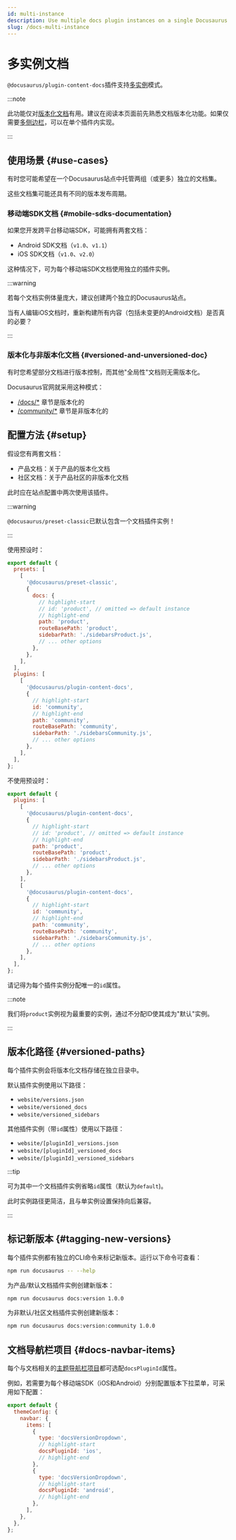 ```yaml
---
id: multi-instance
description: Use multiple docs plugin instances on a single Docusaurus site.
slug: /docs-multi-instance
---
```


# 多实例文档

`@docusaurus/plugin-content-docs`插件支持[多实例](../../using-plugins.mdx#multi-instance-plugins-and-plugin-ids)模式。

:::note

此功能仅对[版本化文档](./versioning.mdx)有用。建议在阅读本页面前先熟悉文档版本化功能。如果仅需要[多侧边栏](./sidebar/multiple-sidebars.mdx)，可以在单个插件内实现。

:::

## 使用场景 {#use-cases}

有时您可能希望在一个Docusaurus站点中托管两组（或更多）独立的文档集。

这些文档集可能还具有不同的版本发布周期。

### 移动端SDK文档 {#mobile-sdks-documentation}

如果您开发跨平台移动端SDK，可能拥有两套文档：

- Android SDK文档（`v1.0`、`v1.1`）
- iOS SDK文档（`v1.0`、`v2.0`）

这种情况下，可为每个移动端SDK文档使用独立的插件实例。

:::warning

若每个文档实例体量庞大，建议创建两个独立的Docusaurus站点。

当有人编辑iOS文档时，重新构建所有内容（包括未变更的Android文档）是否真的必要？

:::

### 版本化与非版本化文档 {#versioned-and-unversioned-doc}

有时您希望部分文档进行版本控制，而其他"全局性"文档则无需版本化。

Docusaurus官网就采用这种模式：

- [/docs/\*](/docs) 章节是版本化的
- [/community/\*](/community/support) 章节是非版本化的

## 配置方法 {#setup}

假设您有两套文档：

- 产品文档：关于产品的版本化文档
- 社区文档：关于产品社区的非版本化文档

此时应在站点配置中两次使用该插件。

:::warning

`@docusaurus/preset-classic`已默认包含一个文档插件实例！

:::

使用预设时：

```js title="docusaurus.config.js"
export default {
  presets: [
    [
      '@docusaurus/preset-classic',
      {
        docs: {
          // highlight-start
          // id: 'product', // omitted => default instance
          // highlight-end
          path: 'product',
          routeBasePath: 'product',
          sidebarPath: './sidebarsProduct.js',
          // ... other options
        },
      },
    ],
  ],
  plugins: [
    [
      '@docusaurus/plugin-content-docs',
      {
        // highlight-start
        id: 'community',
        // highlight-end
        path: 'community',
        routeBasePath: 'community',
        sidebarPath: './sidebarsCommunity.js',
        // ... other options
      },
    ],
  ],
};
```

不使用预设时：

```js title="docusaurus.config.js"
export default {
  plugins: [
    [
      '@docusaurus/plugin-content-docs',
      {
        // highlight-start
        // id: 'product', // omitted => default instance
        // highlight-end
        path: 'product',
        routeBasePath: 'product',
        sidebarPath: './sidebarsProduct.js',
        // ... other options
      },
    ],
    [
      '@docusaurus/plugin-content-docs',
      {
        // highlight-start
        id: 'community',
        // highlight-end
        path: 'community',
        routeBasePath: 'community',
        sidebarPath: './sidebarsCommunity.js',
        // ... other options
      },
    ],
  ],
};
```

请记得为每个插件实例分配唯一的`id`属性。

:::note

我们将`product`实例视为最重要的实例，通过不分配ID使其成为"默认"实例。

:::

## 版本化路径 {#versioned-paths}

每个插件实例会将版本化文档存储在独立目录中。

默认插件实例使用以下路径：

- `website/versions.json`
- `website/versioned_docs`
- `website/versioned_sidebars`

其他插件实例（带`id`属性）使用以下路径：

- `website/[pluginId]_versions.json`
- `website/[pluginId]_versioned_docs`
- `website/[pluginId]_versioned_sidebars`

:::tip

可为其中一个文档插件实例省略`id`属性（默认为`default`)。

此时实例路径更简洁，且与单实例设置保持向后兼容。

:::

## 标记新版本 {#tagging-new-versions}

每个插件实例都有独立的CLI命令来标记新版本。运行以下命令可查看：

```bash npm2yarn
npm run docusaurus -- --help
```

为产品/默认文档插件实例创建新版本：

```bash npm2yarn
npm run docusaurus docs:version 1.0.0
```

为非默认/社区文档插件实例创建新版本：

```bash npm2yarn
npm run docusaurus docs:version:community 1.0.0
```

## 文档导航栏项目 {#docs-navbar-items}

每个与文档相关的[主题导航栏项目](../../api/themes/theme-configuration.mdx#navbar)都可选配`docsPluginId`属性。

例如，若需要为每个移动端SDK（iOS和Android）分别配置版本下拉菜单，可采用如下配置：

```js title="docusaurus.config.js"
export default {
  themeConfig: {
    navbar: {
      items: [
        {
          type: 'docsVersionDropdown',
          // highlight-start
          docsPluginId: 'ios',
          // highlight-end
        },
        {
          type: 'docsVersionDropdown',
          // highlight-start
          docsPluginId: 'android',
          // highlight-end
        },
      ],
    },
  },
};
```